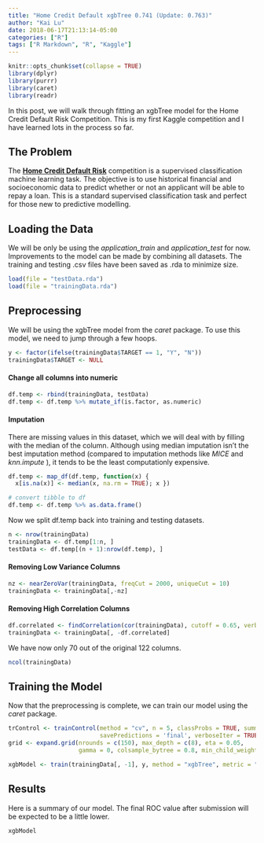 ```yaml
---
title: "Home Credit Default xgbTree 0.741 (Update: 0.763)"
author: "Kai Lu"
date: 2018-06-17T21:13:14-05:00
categories: ["R"]
tags: ["R Markdown", "R", "Kaggle"]
---
```

```r
knitr::opts_chunk$set(collapse = TRUE)
library(dplyr)
library(purrr)
library(caret)
library(readr)
```
In this post, we will walk through fitting an xgbTree model for the Home Credit Default Risk Competition. This is my first Kaggle competition and I have learned lots in the process so far. 

## The Problem

The [**Home Credit Default Risk**](https://www.kaggle.com/c/home-credit-default-risk) competition is a supervised classification machine learning task. The objective is to use historical financial and socioeconomic data to predict whether or not an applicant will be able to repay a loan. This is a standard supervised classification task and perfect for those new to predictive modelling.

## Loading the Data

We will be only be using the *application_train* and *application_test* for now. Improvements to the model can be made by combining all datasets. The training and testing .csv files have been saved as .rda to minimize size. 

```r
load(file = "testData.rda")
load(file = "trainingData.rda")
```

## Preprocessing

We will be using the xgbTree model from the *caret* package. To use this model, we need to jump through a few hoops.

```r
y <- factor(ifelse(trainingData$TARGET == 1, "Y", "N"))
trainingData$TARGET <- NULL
```

#### Change all columns into numeric
```r
df.temp <- rbind(trainingData, testData)
df.temp <- df.temp %>% mutate_if(is.factor, as.numeric)
```

#### Imputation
There are missing values in this dataset, which we will deal with by filling with the median of the column. Although using median imputation isn't the best imputation method (compared to imputation methods like *MICE* and *knn.impute* ), it tends to be the least computationly expensive.
```r
df.temp <- map_df(df.temp, function(x) {
  x[is.na(x)] <- median(x, na.rm = TRUE); x })
```

```r
# convert tibble to df
df.temp <- df.temp %>% as.data.frame()
```

Now we split df.temp back into training and testing datasets.
```r
n <- nrow(trainingData)
trainingData <- df.temp[1:n, ]
testData <- df.temp[(n + 1):nrow(df.temp), ]
```

#### Removing Low Variance Columns
```r
nz <- nearZeroVar(trainingData, freqCut = 2000, uniqueCut = 10)
trainingData <- trainingData[,-nz]
```

#### Removing High Correlation Columns
```r
df.correlated <- findCorrelation(cor(trainingData), cutoff = 0.65, verbose = TRUE, exact = TRUE)
trainingData <- trainingData[, -df.correlated]
```

We have now only 70 out of the original 122 columns.
```r
ncol(trainingData)
```


## Training the Model

Now that the preprocessing is complete, we can train our model using the *caret* package. 

```r
trControl <- trainControl(method = "cv", n = 5, classProbs = TRUE, summaryFunction = twoClassSummary,
                          savePredictions = 'final', verboseIter = TRUE)
grid <- expand.grid(nrounds = c(150), max_depth = c(8), eta = 0.05, 
                    gamma = 0, colsample_bytree = 0.8, min_child_weight = 0, subsample = 0.8)
```

```r
xgbModel <- train(trainingData[, -1], y, method = "xgbTree", metric = "ROC", tuneGrid = grid, trControl = trControl,  preProcess = NULL)


```

## Results
Here is a summary of our model. The final ROC value after submission will be expected to be a little lower.
```r
xgbModel
```


